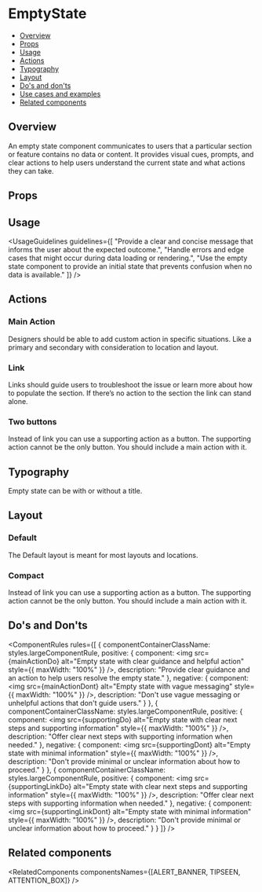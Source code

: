 
<Meta of={EmptyStateStories} />

# EmptyState

- [Overview](#overview)
- [Props](#props)
- [Usage](#usage)
- [Actions](#actions)
- [Typography](#typography)
- [Layout](#layout)
- [Do's and don'ts](#dos-and-donts)
- [Use cases and examples](#use-cases-and-examples)
- [Related components](#related-components)

## Overview

An empty state component communicates to users that a particular section or feature contains no data or content. It provides visual cues, prompts, and clear actions to help users understand the current state and what actions they can take.

<Canvas of={EmptyStateStories.Default} />

## Props

<Controls />

## Usage

<UsageGuidelines
  guidelines={[
    "Provide a clear and concise message that informs the user about the expected outcome.",
    "Handle errors and edge cases that might occur during data loading or rendering.",
    "Use the empty state component to provide an initial state that prevents confusion when no data is available."
  ]}
/>

<EmptyStateTip />

## Actions

### Main Action

Designers should be able to add custom action in specific situations. Like a primary and secondary with consideration to location and layout.

<Canvas of={EmptyStateStories.ActionsComparison} />

### Link

Links should guide users to troubleshoot the issue or learn more about how to populate the section.
If there’s no action to the section the link can stand alone.

<Canvas of={EmptyStateStories.WithLinkOnly} />

### Two buttons

Instead of link you can use a supporting action as a button. The supporting action cannot be the only button. You should include a main action with it.

<Canvas of={EmptyStateStories.WithTwoButtons} />

## Typography

Empty state can be with or without a title.

<Canvas of={EmptyStateStories.WithAndWithoutTitleComparison} />

## Layout

### Default

The Default layout is meant for most layouts and locations.

<Canvas of={EmptyStateStories.Default} />

### Compact

Instead of link you can use a supporting action as a button. The supporting action cannot be the only button. You should include a main action with it.

<Canvas of={EmptyStateStories.Compact} />

## Do's and Don'ts

<ComponentRules
  rules={[
    {
      componentContainerClassName: styles.largeComponentRule,
      positive: {
        component: <img src={mainActionDo} alt="Empty state with clear guidance and helpful action" style={{ maxWidth: "100%" }} />,
        description: "Provide clear guidance and an action to help users resolve the empty state."
      },
      negative: {
        component: <img src={mainActionDont} alt="Empty state with vague messaging" style={{ maxWidth: "100%" }} />,
        description: "Don't use vague messaging or unhelpful actions that don't guide users."
      }
    },
    {
      componentContainerClassName: styles.largeComponentRule,
      positive: {
        component: <img src={supportingDo} alt="Empty state with clear next steps and supporting information" style={{ maxWidth: "100%" }} />,
        description: "Offer clear next steps with supporting information when needed."
      },
      negative: {
        component: <img src={supportingDont} alt="Empty state with minimal information" style={{ maxWidth: "100%" }} />,
        description: "Don't provide minimal or unclear information about how to proceed."
      }
    },
    {
      componentContainerClassName: styles.largeComponentRule,
      positive: {
        component: <img src={supportingLinkDo} alt="Empty state with clear next steps and supporting information" style={{ maxWidth: "100%" }} />,
        description: "Offer clear next steps with supporting information when needed."
      },
      negative: {
        component: <img src={supportingLinkDont} alt="Empty state with minimal information" style={{ maxWidth: "100%" }} />,
        description: "Don't provide minimal or unclear information about how to proceed."
      }
    }
  ]}
/>

## Related components

<RelatedComponents componentsNames={[ALERT_BANNER, TIPSEEN, ATTENTION_BOX]} />